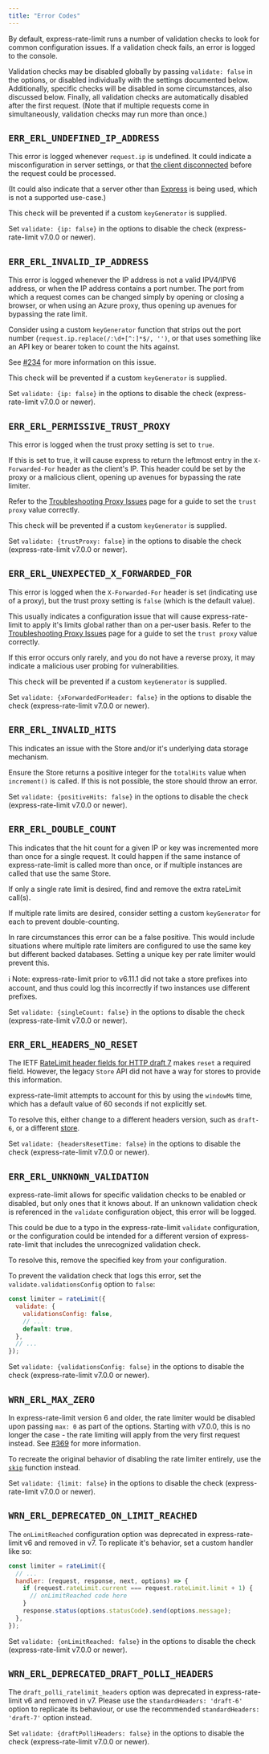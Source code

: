 ```yaml
---
title: "Error Codes"
---
```


By default, express-rate-limit runs a number of validation checks to look for common configuration issues. If a validation check fails, an error is logged to the console.

Validation checks may be disabled globally by passing `validate: false` in the options, or disabled individually with the settings documented below. Additionally, specific checks will be disabled in some circumstances, also discussed below. Finally, all validation checks are automatically disabled after the first request. (Note that if multiple requests come in simultaneously, validation checks may run more than once.)

## `ERR_ERL_UNDEFINED_IP_ADDRESS`

This error is logged whenever `request.ip` is undefined. It could indicate a misconfiguration in server settings, or that [the client disconnected](https://nodejs.org/api/net.html#net_socket_remoteaddress) before the request could be processed.

(It could also indicate that a server other than [Express](http://expressjs.com/) is being used, which is not a supported use-case.)

This check will be prevented if a custom `keyGenerator` is supplied.

Set `validate: {ip: false}` in the options to disable the check (express-rate-limit v7.0.0 or newer).

## `ERR_ERL_INVALID_IP_ADDRESS`

This error is logged whenever the IP address is not a valid IPV4/IPV6 address, or when the IP address contains a port number. The port from which a request comes can be changed simply by opening or closing a browser, or when using an Azure proxy, thus opening up avenues for bypassing the rate limit.

Consider using a custom `keyGenerator` function that strips out the port number (`request.ip.replace(/:\d+[^:]*$/, '')`, or that uses something like an API key or bearer token to count the hits against.

See [#234](https://github.com/express-rate-limit/express-rate-limit/issues/234) for more information on this issue.

This check will be prevented if a custom `keyGenerator` is supplied.

Set `validate: {ip: false}` in the options to disable the check (express-rate-limit v7.0.0 or newer).

## `ERR_ERL_PERMISSIVE_TRUST_PROXY`

This error is logged when the trust proxy setting is set to `true`.

If this is set to true, it will cause express to return the leftmost entry in the `X-Forwarded-For` header as the client's IP. This header could be set by the proxy or a malicious client, opening up avenues for bypassing the rate limiter.

Refer to the [Troubleshooting Proxy Issues](https://github.com/express-rate-limit/express-rate-limit/wiki/Troubleshooting-Proxy-Issues) page for a guide to set the `trust proxy` value correctly.

This check will be prevented if a custom `keyGenerator` is supplied.

Set `validate: {trustProxy: false}` in the options to disable the check (express-rate-limit v7.0.0 or newer).

## `ERR_ERL_UNEXPECTED_X_FORWARDED_FOR`

This error is logged when the `X-Forwarded-For` header is set (indicating use of a proxy), but the trust proxy setting is `false` (which is the default value).

This usually indicates a configuration issue that will cause express-rate-limit to apply it's limits global rather than on a per-user basis. Refer to the [Troubleshooting Proxy Issues](https://github.com/express-rate-limit/express-rate-limit/wiki/Troubleshooting-Proxy-Issues) page for a guide to set the `trust proxy` value correctly.

If this error occurs only rarely, and you do not have a reverse proxy, it may indicate a malicious user probing for vulnerabilities.

This check will be prevented if a custom `keyGenerator` is supplied.

Set `validate: {xForwardedForHeader: false}` in the options to disable the check (express-rate-limit v7.0.0 or newer).

## `ERR_ERL_INVALID_HITS`

This indicates an issue with the Store and/or it's underlying data storage mechanism.

Ensure the Store returns a positive integer for the `totalHits` value when `increment()` is called. If this is not possible, the store should throw an error.

Set `validate: {positiveHits: false}` in the options to disable the check (express-rate-limit v7.0.0 or newer).

## `ERR_ERL_DOUBLE_COUNT`

This indicates that the hit count for a given IP or key was incremented more than once for a single request. It could happen if the same instance of express-rate-limit is called more than once, or if multiple instances are called that use the same Store.

If only a single rate limit is desired, find and remove the extra rateLimit call(s).

If multiple rate limits are desired, consider setting a custom `keyGenerator` for each to prevent double-counting.

In rare circumstances this error can be a false positive. This would include situations where multiple rate limiters are configured to use the same key but different backed databases. Setting a unique key per rate limiter would prevent this.

ℹ️ Note: express-rate-limit prior to v6.11.1 did not take a store prefixes into account, and thus could log this incorrectly if two instances use different prefixes.

Set `validate: {singleCount: false}` in the options to disable the check (express-rate-limit v7.0.0 or newer).

## `ERR_ERL_HEADERS_NO_RESET`

The IETF [RateLimit header fields for HTTP draft 7](https://datatracker.ietf.org/doc/html/draft-ietf-httpapi-ratelimit-headers-07) makes `reset` a required field. However, the legacy `Store` API did not have a way for stores to provide this information.

express-rate-limit attempts to account for this by using the `windowMs` time, which has a default value of 60 seconds if not explicitly set.

To resolve this, either change to a different headers version, such as `draft-6`, or a different [store](https://github.com/express-rate-limit/express-rate-limit#store).

Set `validate: {headersResetTime: false}` in the options to disable the check (express-rate-limit v7.0.0 or newer).

## `ERR_ERL_UNKNOWN_VALIDATION`

express-rate-limit allows for specific validation checks to be enabled or disabled, but only ones that it knows about. If an unknown validation check is referenced in the `validate` configuration object, this error will be logged.

This could be due to a typo in the express-rate-limit `validate` configuration, or the configuration could be intended for a different version of express-rate-limit that includes the unrecognized validation check.

To resolve this, remove the specified key from your configuration.

To prevent the validation check that logs this error, set the `validate.validationsConfig` option to `false`:

```js
const limiter = rateLimit({
  validate: {
    validationsConfig: false,
    // ...
    default: true,
  },
  // ...
});
```

Set `validate: {validationsConfig: false}` in the options to disable the check (express-rate-limit v7.0.0 or newer).

## `WRN_ERL_MAX_ZERO`

In express-rate-limit version 6 and older, the rate limiter would be disabled upon passing `max: 0` as part of the options. Starting with v7.0.0, this is no longer the case - the rate limiting will apply from the very first request instead. See [#369](https://github.com/express-rate-limit/express-rate-limit/discussions/369) for more information.

To recreate the original behavior of disabling the rate limiter entirely, use the [`skip`](https://github.com/express-rate-limit/express-rate-limit#skip) function instead.

Set `validate: {limit: false}` in the options to disable the check (express-rate-limit v7.0.0 or newer).

## `WRN_ERL_DEPRECATED_ON_LIMIT_REACHED`

The `onLimitReached` configuration option was deprecated in express-rate-limit v6 and removed in v7. To replicate it's behavior, set a custom handler like so:

```js
const limiter = rateLimit({
  // ...
  handler: (request, response, next, options) => {
    if (request.rateLimit.current === request.rateLimit.limit + 1) {
      // onLimitReached code here
    }
    response.status(options.statusCode).send(options.message);
  },
});
```

Set `validate: {onLimitReached: false}` in the options to disable the check (express-rate-limit v7.0.0 or newer).

## `WRN_ERL_DEPRECATED_DRAFT_POLLI_HEADERS`

The `draft_polli_ratelimit_headers` option was deprecated in express-rate-limit v6 and removed in v7. Please use the `standardHeaders: 'draft-6'` option to replicate its behaviour, or use the recommended `standardHeaders: 'draft-7'` option instead.

Set `validate: {draftPolliHeaders: false}` in the options to disable the check (express-rate-limit v7.0.0 or newer).
